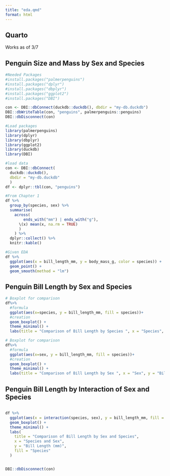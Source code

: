 ```yaml
---
title: "eda.qmd"
format: html
---
```


## Quarto

Works as of 3/7

## Penguin Size and Mass by Sex and Species

```r
#Needed Packages
#install.packages("palmerpenguins")
#install.packages("dplyr")
#install.packages("dbplyr")
#install.packages("ggplot2")
#install.packages("DBI")

con <- DBI::dbConnect(duckdb::duckdb(), dbdir = "my-db.duckdb")
DBI::dbWriteTable(con, "penguins", palmerpenguins::penguins)
DBI::dbDisconnect(con)
```

```r
#Load packages 
library(palmerpenguins)
library(dplyr)
library(dbplyr)
library(ggplot2)
library(duckdb)
library(DBI)

#load data 
con <- DBI::dbConnect(
  duckdb::duckdb(), 
  dbdir = "my-db.duckdb"
  )
df <- dplyr::tbl(con, "penguins")
```

```r
#From Chapter 1
df %>%
  group_by(species, sex) %>%
  summarise(
    across(
        ends_with("mm") | ends_with("g"),
      \(x) mean(x, na.rm = TRUE)
      )
    ) %>%
  dplyr::collect() %>%
  knitr::kable()
```

```r
#Given EDA
df %>%
  ggplot(aes(x = bill_length_mm, y = body_mass_g, color = species)) +
  geom_point() + 
  geom_smooth(method = "lm")
```

## Penguin Bill Length by Sex and Species

```r
# Boxplot for comparison 
df%>%
  #formula 
  ggplot(aes(x=species, y = bill_length_mm, fill = species))+ 
  #creation
  geom_boxplot() + 
  theme_minimal() +
  labs(title = "Comparison of Bill Length by Species ", x = "Species", y = "Bill Length (mm)")

```

```r
# Boxplot for comparison 
df%>%
  #formula 
  ggplot(aes(x=sex, y = bill_length_mm, fill = species))+ 
  #creation
  geom_boxplot() + 
  theme_minimal() +
  labs(title = "Comparison of Bill Length by Sex ", x = "Sex", y = "Bill Length (mm)")
```

## Penguin Bill Length by Interaction of Sex and Species

```         
```

```r
df %>%
  ggplot(aes(x = interaction(species, sex), y = bill_length_mm, fill = species)) + 
  geom_boxplot() + 
  theme_minimal() +
  labs(
    title = "Comparison of Bill Length by Sex and Species",
    x = "Species and Sex",
    y = "Bill Length (mm)",
    fill = "Species"
  )

```

```{}
```

```r
DBI::dbDisconnect(con)
```
